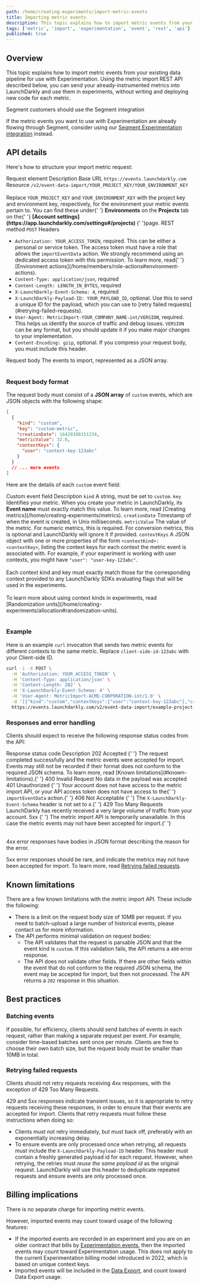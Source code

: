 ```yaml
---
path: /home/creating-experiments/import-metric-events
title: Importing metric events
description: This topic explains how to import metric events from your existing data pipeline for use with Experimentation.
tags: ['metric', 'import', 'experimentation', 'event', 'rest', 'api']
published: true
---
```


## Overview

This topic explains how to import metric events from your existing data pipeline for use with Experimentation. Using the metric import REST API described below, you can send your already-instrumented metrics into LaunchDarkly and use them in experiments, without writing and deploying new code for each metric.

<Callout intent="info">
  <CalloutTitle>Segment customers should use the Segment integration</CalloutTitle>
  <CalloutDescription>

If the metric events you want to use with Experimentation are already flowing through Segment, consider using our [Segment Experimentation integration](/home/creating-experiments/segment) instead.

  </CalloutDescription>
</Callout>

## API details

Here's how to structure your import metric request:

<Table>
  <TableHeader>
    <TableHeadCell>Request element</TableHeadCell>
    <TableHeadCell>Description</TableHeadCell>
  </TableHeader>
  <TableBody>
    <TableRow>
      <TableCell>Base URL</TableCell>
      <TableCell>
        <code>https://events.launchdarkly.com</code>
      </TableCell>
    </TableRow>
    <TableRow>
      <TableCell>Resource</TableCell>
      <TableCell>
        <code>/v2/event-data-import/YOUR_PROJECT_KEY/YOUR_ENVIRONMENT_KEY</code>
        <br />
        <br /> Replace <code>YOUR_PROJECT_KEY</code> and <code>YOUR_ENVIRONMENT_KEY</code> with the project key and
        environment key, respectively, for the environment your metric events pertain to. You can find these under{' '}
        <strong>Environments</strong> on the <strong>Projects</strong> tab on the{' '}
        <strong>
          [Account settings](https://app.launchdarkly.com/settings#/projects)
        </strong>
        {' '}page.
      </TableCell>
    </TableRow>
    <TableRow>
      <TableCell>REST method</TableCell>
      <TableCell>
        <code>POST</code>
      </TableCell>
    </TableRow>
    <TableRow>
      <TableCell>Headers</TableCell>
      <TableCell>
        <ul>
          <li>
            <code>Authorization: YOUR_ACCESS_TOKEN</code>, required. This can be either a personal or service token. The
            access token must have a role that allows the <code>importEventData</code> action. We strongly recommend
            using an dedicated access token with this permission. To learn more, read{' '}
            [Environment actions](/home/members/role-actions#environment-actions).
          </li>
          <li>
            <code>Content-Type: application/json</code>, required
          </li>
          <li>
            <code>Content-Length: LENGTH_IN_BYTES</code>, required
          </li>
          <li>
            <code>X-LaunchDarkly-Event-Schema: 4</code>, required
          </li>
          <li>
            <code>X-LaunchDarkly-Payload-ID: YOUR_PAYLOAD_ID</code>, optional. Use this to send a unique ID for the
            payload, which you can use to [retry failed requests](#retrying-failed-requests).
          </li>
          <li>
            <code>User-Agent: MetricImport-YOUR_COMPANY_NAME-int/VERSION</code>, required. This helps us identify the
            source of traffic and debug issues. <code>VERSION</code> can be any format, but you should update it if you
            make major changes to your implementation.
          </li>
          <li>
            <code>Content-Encoding: gzip</code>, optional. If you compress your request body, you must include this
            header.
          </li>
        </ul>
      </TableCell>
    </TableRow>
    <TableRow>
      <TableCell>Request body</TableCell>
      <TableCell>The events to import, represented as a JSON array.</TableCell>
    </TableRow>
  </TableBody>
</Table>

### Request body format

The request body must consist of a <strong>JSON array</strong> of `custom` events, which are JSON objects with the following shape:

<CodeSample>
<CSTab label="Array of custom events">

```json
[
  {
    "kind": "custom",
    "key": "custom-metric",
    "creationDate": 16420388151234,
    "metricValue": 32.0,
    "contextKeys": {
      "user": "context-key-123abc"
    }
  }
  // ... more events
]
```

</CSTab>
</CodeSample>

Here are the details of each `custom` event field:

<Table>
  <TableHeader>
    <TableHeadCell>Custom event field</TableHeadCell>
    <TableHeadCell>Description</TableHeadCell>
  </TableHeader>
  <TableBody>
    <TableRow>
      <TableCell>
        <code>kind</code>
      </TableCell>
      <TableCell>
        A string, must be set to <code>custom</code>.
      </TableCell>
    </TableRow>
    <TableRow>
      <TableCell>
        <code>key</code>
      </TableCell>
      <TableCell>
        Identifies your metric. When you create your metric in LaunchDarkly, its <strong>Event name</strong> must
        exactly match this value. To learn more, read [Creating metrics](/home/creating-experiments/metrics).
      </TableCell>
    </TableRow>
    <TableRow>
      <TableCell>
        <code>creationDate</code>
      </TableCell>
      <TableCell>Timestamp of when the event is created, in Unix milliseconds.</TableCell>
    </TableRow>
    <TableRow>
      <TableCell>
        <code>metricValue</code>
      </TableCell>
      <TableCell>
        The value of the metric. For numeric metrics, this is required. For conversion metrics, this is optional and
        LaunchDarkly will ignore it if provided.
      </TableCell>
    </TableRow>
    <TableRow>
      <TableCell>
        <code>contextKeys</code>
      </TableCell>
      <TableCell>
        A JSON object with one or more properties of the form <code>&lt;contextKind&gt;: &lt;contextKey&gt;</code>,
        listing the context keys for each context the metric event is associated with. For example, if your experiment
        is working with user contexts, you might have <code>"user": "user-key-123abc"</code>.<br />
        <br />
        Each context kind and key must exactly match those for the corresponding context provided to any LaunchDarkly
        SDKs evaluating flags that will be used in the experiments.
        <br />
        <br />
        To learn more about using context kinds in experiments, read [Randomization units](/home/creating-experiments/allocation#randomization-units).
      </TableCell>
    </TableRow>
  </TableBody>
</Table>

### Example

Here is an example `curl` invocation that sends two metric events for different contexts to the same metric. Replace `client-side-id-123abc` with your Client-side ID.

<CodeSample>
<CSTab label="Example curl">

```bash
curl -i -X POST \
  -H 'Authorization: YOUR_ACCESS_TOKEN' \
  -H 'Content-Type: application/json' \
  -H 'Content-Length: 282' \
  -H 'X-LaunchDarkly-Event-Schema: 4' \
  -H 'User-Agent: MetricImport-ACME-CORPORATION-int/1.0' \
  -d '[{"kind":"custom","contextKeys":{"user":"context-key-123abc"},"creationDate":1638561938594,"key":"example-metric-123abc","metricValue": 11.0},{"kind":"custom","contextKeys":{"user":"context-key-456def"},"creationDate":1638561938594,"key":"example-metric-456def","metricValue": 6.0}]' \
  https://events.launchdarkly.com/v2/event-data-import/example-project-key/example-environment-key
```

</CSTab>
</CodeSample>

### Responses and error handling

Clients should expect to receive the following response status codes from the API:

<Table>
  <TableHeader>
    <TableHeadCell>Response status code</TableHeadCell>
    <TableHeadCell>Description</TableHeadCell>
  </TableHeader>
  <TableBody>
    <TableRow>
      <TableCell>202 Accepted</TableCell>
      <TableCell>
        {' '}
        The request completed successfully and the metric events were accepted for import. Events may still not be recorded
        if their format does not conform to the required JSON schema. To learn more, read [Known limitations](#known-limitations).{' '}
      </TableCell>
    </TableRow>
    <TableRow>
      <TableCell>400 Invalid Request</TableCell>
      <TableCell> No data in the payload was accepted </TableCell>
    </TableRow>
    <TableRow>
      <TableCell>401 Unauthorized</TableCell>
      <TableCell>
        {' '}
        Your account does not have access to the metric import API, or your API access token does not have access to the{' '}
        <code>importEventData</code> action.{' '}
      </TableCell>
    </TableRow>
    <TableRow>
      <TableCell>406 Not Acceptable</TableCell>
      <TableCell>
        {' '}
        The <code>X-LaunchDarkly-Event-Schema</code> header is not set to <code>4</code>.{' '}
      </TableCell>
    </TableRow>
    <TableRow>
      <TableCell>429 Too Many Requests</TableCell>
      <TableCell> LaunchDarkly has recently received a very large volume of traffic from your account. </TableCell>
    </TableRow>
    <TableRow>
      <TableCell>5xx</TableCell>
      <TableCell>
        {' '}
        The metric import API is temporarily unavailable. In this case the metric events may not have been accepted for import.{' '}
      </TableCell>
    </TableRow>
  </TableBody>
</Table>

4xx error responses have bodies in JSON format describing the reason for the error.

5xx error responses should be rare, and indicate the metrics may not have been accepted for import. To learn more, read [Retrying failed requests](#retrying-failed-requests).

## Known limitations

There are a few known limitations with the metric import API. These include the following:

- There is a limit on the request body size of 10MB per request. If you need to batch-upload a large number of historical events, please contact us for more information.
- The API performs minimal validation on request bodies:
  - The API validates that the request is parsable JSON and that the event kind is `custom`. If this validation fails, the API returns a `400` error response.
  - The API does not validate other fields. If there are other fields within the event that do not conform to the required JSON schema, the event may be accepted for import, but then not processed. The API returns a `202` response in this situation.

## Best practices

### Batching events

If possible, for efficiency, clients should send batches of events in each request, rather than making a separate request per event. For example, consider time-based batches sent once per minute. Clients are free to choose their own batch size, but the request body must be smaller than 10MB in total.

### Retrying failed requests

Clients should not retry requests receiving 4xx responses, with the exception of 429 Too Many Requests.

429 and 5xx responses indicate transient issues, so it is appropriate to retry requests receiving these responses, in order to ensure that their events are accepted for import. Clients that retry requests must follow these instructions when doing so:

- Clients must not retry immediately, but must back off, preferably with an exponentially increasing delay.
- To ensure events are only processed once when retrying, all requests must include the `X-LaunchDarkly-Payload-ID` header. This header must contain a freshly generated payload id for each request. However, when retrying, the retries must _reuse the same payload id_ as the original request. LaunchDarkly will use this header to deduplicate repeated requests and ensure events are only processed once.

## Billing implications

There is no separate charge for importing metric events.

However, imported events may count toward usage of the following features:

- If the imported events are recorded in an experiment and you are on an older contract that bills by [Experimentation events](/home/about-experimentation/events), then the imported events may count toward Experimentation usage. This does not apply to the current Experimentation billing model introduced in 2022, which is based on unique context keys.
- Imported events will be included in the [Data Export](/home/data-export), and count toward Data Export usage.
